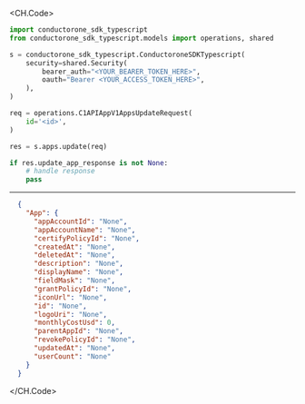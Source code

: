
<CH.Code>
```python Update.py
import conductorone_sdk_typescript
from conductorone_sdk_typescript.models import operations, shared

s = conductorone_sdk_typescript.ConductoroneSDKTypescript(
    security=shared.Security(
        bearer_auth="<YOUR_BEARER_TOKEN_HERE>",
        oauth="Bearer <YOUR_ACCESS_TOKEN_HERE>",
    ),
)

req = operations.C1APIAppV1AppsUpdateRequest(
    id='<id>',
)

res = s.apps.update(req)

if res.update_app_response is not None:
    # handle response
    pass
```
---

```json Example Response
  {
    "App": {
      "appAccountId": "None",
      "appAccountName": "None",
      "certifyPolicyId": "None",
      "createdAt": "None",
      "deletedAt": "None",
      "description": "None",
      "displayName": "None",
      "fieldMask": "None",
      "grantPolicyId": "None",
      "iconUrl": "None",
      "id": "None",
      "logoUri": "None",
      "monthlyCostUsd": 0,
      "parentAppId": "None",
      "revokePolicyId": "None",
      "updatedAt": "None",
      "userCount": "None"
    }
  }
```
</CH.Code>
